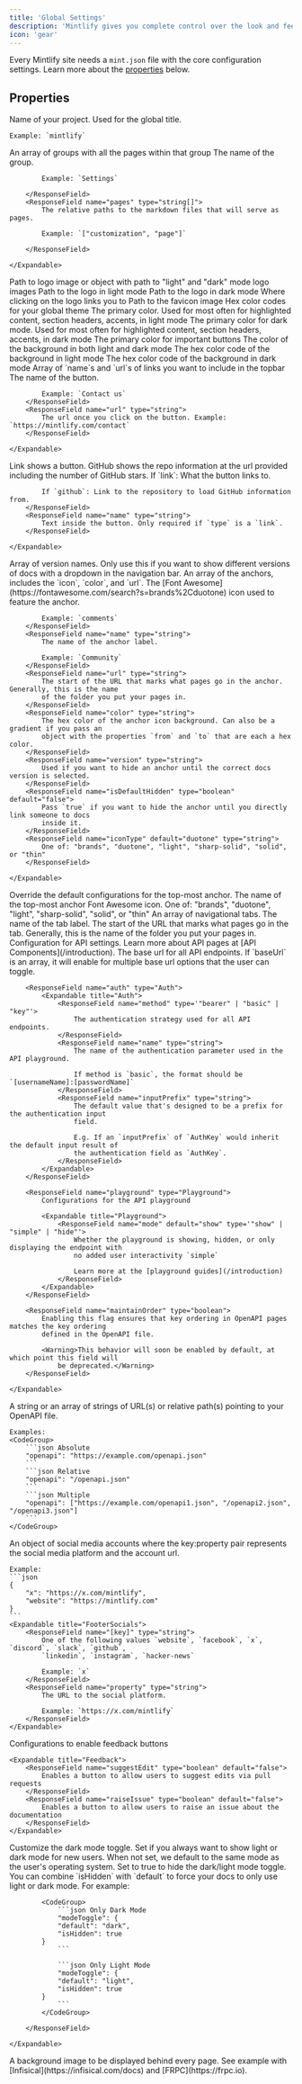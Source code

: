 ```yaml
---
title: 'Global Settings'
description: 'Mintlify gives you complete control over the look and feel of your documentation using the mint.json file'
icon: 'gear'
---
```


Every Mintlify site needs a `mint.json` file with the core configuration settings. Learn more about the [properties](#properties) below.

## Properties

<ResponseField name="name" type="string" required>
    Name of your project. Used for the global title.

    Example: `mintlify`

</ResponseField>

<ResponseField name="navigation" type="Navigation[]" required>
    An array of groups with all the pages within that group
    <Expandable title="Navigation">
        <ResponseField name="group" type="string">
            The name of the group.

            Example: `Settings`

        </ResponseField>
        <ResponseField name="pages" type="string[]">
            The relative paths to the markdown files that will serve as pages.

            Example: `["customization", "page"]`

        </ResponseField>

    </Expandable>
</ResponseField>

<ResponseField name="logo" type="string or object">
    Path to logo image or object with path to "light" and "dark" mode logo images
    <Expandable title="Logo">
        <ResponseField name="light" type="string">
            Path to the logo in light mode
        </ResponseField>
        <ResponseField name="dark" type="string">
            Path to the logo in dark mode
        </ResponseField>
        <ResponseField name="href" type="string" default="/">
            Where clicking on the logo links you to
        </ResponseField>
    </Expandable>
</ResponseField>

<ResponseField name="favicon" type="string">
    Path to the favicon image
</ResponseField>

<ResponseField name="colors" type="Colors">
    Hex color codes for your global theme
    <Expandable title="Colors">
        <ResponseField name="primary" type="string" required>
            The primary color. Used for most often for highlighted content, section
            headers, accents, in light mode
        </ResponseField>
        <ResponseField name="light" type="string">
            The primary color for dark mode. Used for most often for highlighted
            content, section headers, accents, in dark mode
        </ResponseField>
        <ResponseField name="dark" type="string">
            The primary color for important buttons
        </ResponseField>
        <ResponseField name="background" type="object">
            The color of the background in both light and dark mode
            <Expandable title="Object">
                <ResponseField name="light" type="string" required>
                    The hex color code of the background in light mode
                </ResponseField>
                <ResponseField name="dark" type="string" required>
                    The hex color code of the background in dark mode
                </ResponseField>
            </Expandable>
        </ResponseField>
    </Expandable>
</ResponseField>

<ResponseField name="topbarLinks" type="TopbarLink[]">
    Array of `name`s and `url`s of links you want to include in the topbar
    <Expandable title="TopbarLink">
        <ResponseField name="name" type="string">
            The name of the button.

            Example: `Contact us`
        </ResponseField>
        <ResponseField name="url" type="string">
            The url once you click on the button. Example: `https://mintlify.com/contact`
        </ResponseField>

    </Expandable>
</ResponseField>

<ResponseField name="topbarCtaButton" type="Call to Action">
    <Expandable title="Topbar Call to Action">
        <ResponseField name="type" type={'"link" or "github"'} default="link">
            Link shows a button. GitHub shows the repo information at the url provided including the
            number of GitHub stars.
        </ResponseField>
        <ResponseField name="url" type="string">
            If `link`: What the button links to.

            If `github`: Link to the repository to load GitHub information from.
        </ResponseField>
        <ResponseField name="name" type="string">
            Text inside the button. Only required if `type` is a `link`.
        </ResponseField>

    </Expandable>
</ResponseField>

<ResponseField name="versions" type="string[]">
    Array of version names. Only use this if you want to show different versions
    of docs with a dropdown in the navigation bar.
</ResponseField>

<ResponseField name="anchors" type="Anchor[]">
    An array of the anchors, includes the `icon`, `color`, and `url`.
    <Expandable title="Anchor">
        <ResponseField name="icon" type="string">
            The [Font Awesome](https://fontawesome.com/search?s=brands%2Cduotone) icon used to
            feature the anchor.

            Example: `comments`
        </ResponseField>
        <ResponseField name="name" type="string">
            The name of the anchor label.

            Example: `Community`
        </ResponseField>
        <ResponseField name="url" type="string">
            The start of the URL that marks what pages go in the anchor. Generally, this is the name
            of the folder you put your pages in.
        </ResponseField>
        <ResponseField name="color" type="string">
            The hex color of the anchor icon background. Can also be a gradient if you pass an
            object with the properties `from` and `to` that are each a hex color.
        </ResponseField>
        <ResponseField name="version" type="string">
            Used if you want to hide an anchor until the correct docs version is selected.
        </ResponseField>
        <ResponseField name="isDefaultHidden" type="boolean" default="false">
            Pass `true` if you want to hide the anchor until you directly link someone to docs
            inside it.
        </ResponseField>
        <ResponseField name="iconType" default="duotone" type="string">
            One of: "brands", "duotone", "light", "sharp-solid", "solid", or "thin"
        </ResponseField>

    </Expandable>
</ResponseField>

<ResponseField name="topAnchor" type="Object">
    Override the default configurations for the top-most anchor.
    <Expandable title="Object">
        <ResponseField name="name" default="Documentation" type="string">
            The name of the top-most anchor
        </ResponseField>
        <ResponseField name="icon" default="book-open" type="string">
            Font Awesome icon.
        </ResponseField>
        <ResponseField name="iconType" default="duotone" type="string">
            One of: "brands", "duotone", "light", "sharp-solid", "solid", or "thin"
        </ResponseField>
    </Expandable>
</ResponseField>

<ResponseField name="tabs" type="Tabs[]">
    An array of navigational tabs.
    <Expandable title="Tabs">
        <ResponseField name="name" type="string">
            The name of the tab label.
        </ResponseField>
        <ResponseField name="url" type="string">
            The start of the URL that marks what pages go in the tab. Generally, this
            is the name of the folder you put your pages in.
        </ResponseField>
    </Expandable>
</ResponseField>

<ResponseField name="api" type="API">
    Configuration for API settings. Learn more about API pages at [API Components](/introduction).
    <Expandable title="API">
        <ResponseField name="baseUrl" type="string">
            The base url for all API endpoints. If `baseUrl` is an array, it will enable for
            multiple base url
            options that the user can toggle.
        </ResponseField>

        <ResponseField name="auth" type="Auth">
            <Expandable title="Auth">
                <ResponseField name="method" type='"bearer" | "basic" | "key"'>
                    The authentication strategy used for all API endpoints.
                </ResponseField>
                <ResponseField name="name" type="string">
                    The name of the authentication parameter used in the API playground.

                    If method is `basic`, the format should be `[usernameName]:[passwordName]`
                </ResponseField>
                <ResponseField name="inputPrefix" type="string">
                    The default value that's designed to be a prefix for the authentication input
                    field.

                    E.g. If an `inputPrefix` of `AuthKey` would inherit the default input result of
                    the authentication field as `AuthKey`.
                </ResponseField>
            </Expandable>
        </ResponseField>

        <ResponseField name="playground" type="Playground">
            Configurations for the API playground

            <Expandable title="Playground">
                <ResponseField name="mode" default="show" type='"show" | "simple" | "hide"'>
                    Whether the playground is showing, hidden, or only displaying the endpoint with
                    no added user interactivity `simple`

                    Learn more at the [playground guides](/introduction)
                </ResponseField>
            </Expandable>
        </ResponseField>

        <ResponseField name="maintainOrder" type="boolean">
            Enabling this flag ensures that key ordering in OpenAPI pages matches the key ordering
            defined in the OpenAPI file.

            <Warning>This behavior will soon be enabled by default, at which point this field will
                be deprecated.</Warning>
        </ResponseField>

    </Expandable>
</ResponseField>

<ResponseField name="openapi" type="string | string[]">
    A string or an array of strings of URL(s) or relative path(s) pointing to your
    OpenAPI file.

    Examples:
    <CodeGroup>
        ```json Absolute
        "openapi": "https://example.com/openapi.json"
        ```
        ```json Relative
        "openapi": "/openapi.json"
        ```
        ```json Multiple
        "openapi": ["https://example.com/openapi1.json", "/openapi2.json", "/openapi3.json"]
        ```
    </CodeGroup>

</ResponseField>

<ResponseField name="footerSocials" type="FooterSocials">
    An object of social media accounts where the key:property pair represents the social media
    platform and the account url.

    Example:
    ```json
    {
        "x": "https://x.com/mintlify",
        "website": "https://mintlify.com"
    }
    ```
    <Expandable title="FooterSocials">
        <ResponseField name="[key]" type="string">
            One of the following values `website`, `facebook`, `x`, `discord`, `slack`, `github`,
            `linkedin`, `instagram`, `hacker-news`

            Example: `x`
        </ResponseField>
        <ResponseField name="property" type="string">
            The URL to the social platform.

            Example: `https://x.com/mintlify`
        </ResponseField>
    </Expandable>
</ResponseField>

<ResponseField name="feedback" type="Feedback">
    Configurations to enable feedback buttons

    <Expandable title="Feedback">
        <ResponseField name="suggestEdit" type="boolean" default="false">
            Enables a button to allow users to suggest edits via pull requests
        </ResponseField>
        <ResponseField name="raiseIssue" type="boolean" default="false">
            Enables a button to allow users to raise an issue about the documentation
        </ResponseField>
    </Expandable>
</ResponseField>

<ResponseField name="modeToggle" type="ModeToggle">
    Customize the dark mode toggle.
    <Expandable title="ModeToggle">
        <ResponseField name="default" type={'"light" or "dark"'}>
            Set if you always want to show light or dark mode for new users. When not
            set, we default to the same mode as the user's operating system.
        </ResponseField>
        <ResponseField name="isHidden" type="boolean" default="false">
            Set to true to hide the dark/light mode toggle. You can combine `isHidden` with
            `default` to force your docs to only use light or dark mode. For example:

            <CodeGroup>
                ```json Only Dark Mode
                "modeToggle": {
                "default": "dark",
                "isHidden": true
            }
                ```

                ```json Only Light Mode
                "modeToggle": {
                "default": "light",
                "isHidden": true
            }
                ```
            </CodeGroup>

        </ResponseField>

    </Expandable>
</ResponseField>

<ResponseField name="backgroundImage" type="string">
    A background image to be displayed behind every page. See example with
    [Infisical](https://infisical.com/docs) and [FRPC](https://frpc.io).
</ResponseField>
